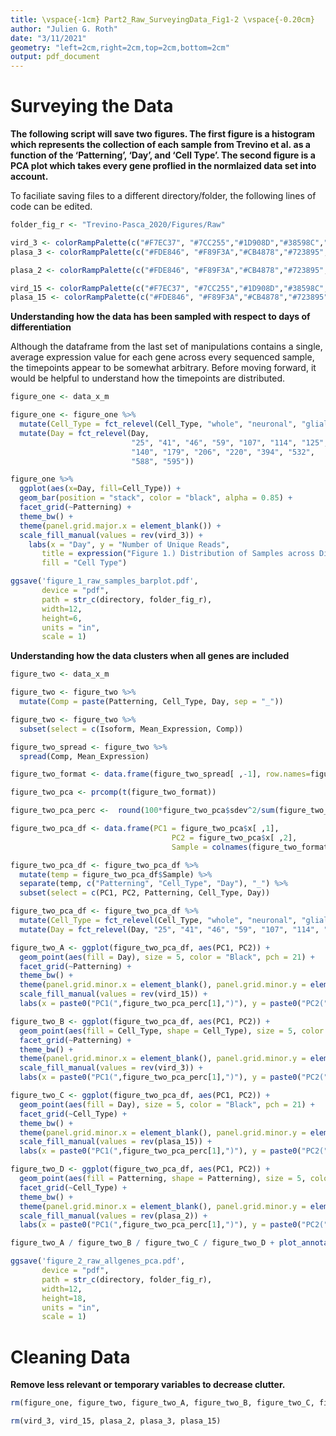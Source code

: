 ---
title: \vspace{-1cm} Part2_Raw_SurveyingData_Fig1-2 \vspace{-0.20cm}
author: "Julien G. Roth"
date: "3/11/2021"
geometry: "left=2cm,right=2cm,top=2cm,bottom=2cm"
output: pdf_document
---

# Surveying the Data #

**The following script will save two figures. The first figure is a histogram which represents the collection of each sample from Trevino et al. as a function of the 'Patterning', 'Day', and 'Cell Type'. The second figure is a PCA plot which takes every gene proflied in the normlaized data set into account.**

To faciliate saving files to a different directory/folder, the following lines of code can be edited.

```{r, tidy=TRUE, message=FALSE, warning=FALSE}

folder_fig_r <- "Trevino-Pasca_2020/Figures/Raw"
```


```{r, tidy=TRUE}

vird_3 <- colorRampPalette(c("#F7EC37", "#7CC255","#1D908D","#38598C","#431A54"))(n = 3)
plasa_3 <- colorRampPalette(c("#FDE846", "#F89F3A","#CB4878","#723895","#2B2F7C"))(n = 3)

plasa_2 <- colorRampPalette(c("#FDE846", "#F89F3A","#CB4878","#723895","#2B2F7C"))(n = 2)

vird_15 <- colorRampPalette(c("#F7EC37", "#7CC255","#1D908D","#38598C","#431A54"))(n = 15)
plasa_15 <- colorRampPalette(c("#FDE846", "#F89F3A","#CB4878","#723895","#2B2F7C"))(n = 15)
```

**Understanding how the data has been sampled with respect to days of differentiation**

Although the dataframe from the last set of manipulations contains a single, average expression value for each gene across every sequenced sample, the timepoints appear to be somewhat arbitrary. Before moving forward, it would be helpful to understand how the timepoints are distributed. 

```{r, tidy=TRUE}

figure_one <- data_x_m

figure_one <- figure_one %>% 
  mutate(Cell_Type = fct_relevel(Cell_Type, "whole", "neuronal", "glial")) %>% 
  mutate(Day = fct_relevel(Day, 
                           "25", "41", "46", "59", "107", "114", "125", 
                           "140", "179", "206", "220", "394", "532", 
                           "588", "595")) 
```

```{r, fig.width=12, fig.height=6}

figure_one %>% 
  ggplot(aes(x=Day, fill=Cell_Type)) + 
  geom_bar(position = "stack", color = "black", alpha = 0.85) + 
  facet_grid(~Patterning) + 
  theme_bw() + 
  theme(panel.grid.major.x = element_blank()) + 
  scale_fill_manual(values = rev(vird_3)) +
    labs(x = "Day", y = "Number of Unique Reads", 
       title = expression("Figure 1.) Distribution of Samples across Differentiation Paradigm from Trevino"~italic("et al.")~"(2020)"), 
       fill = "Cell Type")

ggsave('figure_1_raw_samples_barplot.pdf', 
       device = "pdf", 
       path = str_c(directory, folder_fig_r), 
       width=12, 
       height=6, 
       units = "in", 
       scale = 1)
```


\pagebreak


**Understanding how the data clusters when all genes are included**

```{r, tidy=TRUE, fig.width=12, fig.height=18}

figure_two <- data_x_m

figure_two <- figure_two %>% 
  mutate(Comp = paste(Patterning, Cell_Type, Day, sep = "_"))

figure_two <- figure_two %>% 
  subset(select = c(Isoform, Mean_Expression, Comp))

figure_two_spread <- figure_two %>% 
  spread(Comp, Mean_Expression)

figure_two_format <- data.frame(figure_two_spread[ ,-1], row.names=figure_two_spread[ ,1])

figure_two_pca <- prcomp(t(figure_two_format))

figure_two_pca_perc <-  round(100*figure_two_pca$sdev^2/sum(figure_two_pca$sdev^2),1)

figure_two_pca_df <- data.frame(PC1 = figure_two_pca$x[ ,1], 
                                    PC2 = figure_two_pca$x[ ,2], 
                                    Sample = colnames(figure_two_format))

figure_two_pca_df <- figure_two_pca_df %>% 
  mutate(temp = figure_two_pca_df$Sample) %>% 
  separate(temp, c("Patterning", "Cell_Type", "Day"), "_") %>% 
  subset(select = c(PC1, PC2, Patterning, Cell_Type, Day))

figure_two_pca_df <- figure_two_pca_df %>% 
  mutate(Cell_Type = fct_relevel(Cell_Type, "whole", "neuronal", "glial")) %>% 
  mutate(Day = fct_relevel(Day, "25", "41", "46", "59", "107", "114", "125", "140", "179", "206", "220", "394", "532", "588", "595"))
```

```{r, tidy=TRUE, fig.width=12, fig.height=18}

figure_two_A <- ggplot(figure_two_pca_df, aes(PC1, PC2)) + 
  geom_point(aes(fill = Day), size = 5, color = "Black", pch = 21) + 
  facet_grid(~Patterning) + 
  theme_bw() +
  theme(panel.grid.minor.x = element_blank(), panel.grid.minor.y = element_blank()) + 
  scale_fill_manual(values = rev(vird_15)) +
  labs(x = paste0("PC1(",figure_two_pca_perc[1],")"), y = paste0("PC2(",figure_two_pca_perc[2],")"))

figure_two_B <- ggplot(figure_two_pca_df, aes(PC1, PC2)) + 
  geom_point(aes(fill = Cell_Type, shape = Cell_Type), size = 5, color = "Black", pch = 21) + 
  facet_grid(~Patterning) + 
  theme_bw() +
  theme(panel.grid.minor.x = element_blank(), panel.grid.minor.y = element_blank()) + 
  scale_fill_manual(values = rev(vird_3)) +
  labs(x = paste0("PC1(",figure_two_pca_perc[1],")"), y = paste0("PC2(",figure_two_pca_perc[2],")"), fill = "Cell Type", shape = "Cell Type")

figure_two_C <- ggplot(figure_two_pca_df, aes(PC1, PC2)) + 
  geom_point(aes(fill = Day), size = 5, color = "Black", pch = 21) + 
  facet_grid(~Cell_Type) + 
  theme_bw() +
  theme(panel.grid.minor.x = element_blank(), panel.grid.minor.y = element_blank()) + 
  scale_fill_manual(values = rev(plasa_15)) +
  labs(x = paste0("PC1(",figure_two_pca_perc[1],")"), y = paste0("PC2(",figure_two_pca_perc[2],")"))

figure_two_D <- ggplot(figure_two_pca_df, aes(PC1, PC2)) + 
  geom_point(aes(fill = Patterning, shape = Patterning), size = 5, color = "Black", pch = 21) + 
  facet_grid(~Cell_Type) + 
  theme_bw() +   
  theme(panel.grid.minor.x = element_blank(), panel.grid.minor.y = element_blank()) + 
  scale_fill_manual(values = rev(plasa_2)) +
  labs(x = paste0("PC1(",figure_two_pca_perc[1],")"), y = paste0("PC2(",figure_two_pca_perc[2],")"), fill = "Patterning", shape = "Patterning")

figure_two_A / figure_two_B / figure_two_C / figure_two_D + plot_annotation(title = "Figure 2.) Principle Component Analysis of Samples", tag_levels = "A", tag_prefix = "[", tag_suffix = "]")

ggsave('figure_2_raw_allgenes_pca.pdf', 
       device = "pdf", 
       path = str_c(directory, folder_fig_r), 
       width=12, 
       height=18, 
       units = "in", 
       scale = 1)
```


\pagebreak


# Cleaning Data #

**Remove less relevant or temporary variables to decrease clutter.**

```{r, tidy=TRUE}

rm(figure_one, figure_two, figure_two_A, figure_two_B, figure_two_C, figure_two_D, figure_two_format, figure_two_pca, figure_two_pca_df, figure_two_pca_perc, figure_two_spread)

rm(vird_3, vird_15, plasa_2, plasa_3, plasa_15)
```